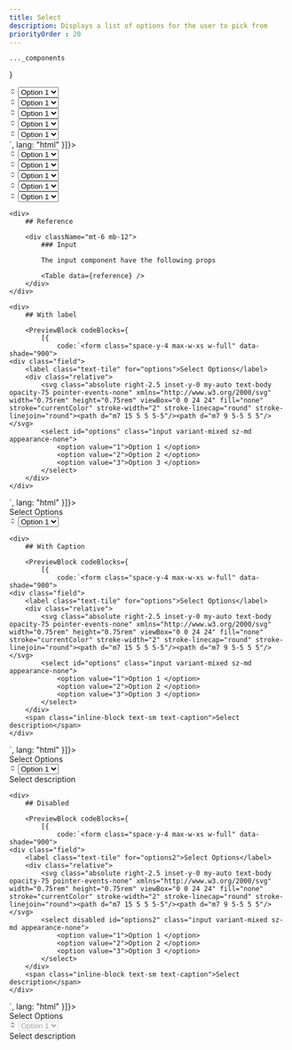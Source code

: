 ```yaml
---
title: Select
description: Displays a list of options for the user to pick from
priorityOrder : 20
---
```



    ..._components
}

<div className="space-y-20">
    <PreviewBlock codeBlocks={
              [{
            code:`<form class="space-y-4 max-w-xs w-full" data-shade="900">
    <div class="field">
        <div class="relative">
            <svg class="absolute right-2.5 inset-y-0 my-auto text-body opacity-75 pointer-events-none" xmlns="http://www.w3.org/2000/svg" width="0.75rem" height="0.75rem" viewBox="0 0 24 24" fill="none" stroke="currentColor" stroke-width="2" stroke-linecap="round" stroke-linejoin="round"><path d="m7 15 5 5 5-5"/><path d="m7 9 5-5 5 5"/></svg>
            <select class="input variant-plain sz-md appearance-none" placeholder="Select an option">
                <option value="1">Option 1 </option>
                <option value="2">Option 2 </option>
                <option value="3">Option 3 </option>
            </select>
        </div>
    </div>
    <div class="field">
        <div class="relative">
            <svg class="absolute right-2.5 inset-y-0 my-auto text-body opacity-75 pointer-events-none" xmlns="http://www.w3.org/2000/svg" width="0.75rem" height="0.75rem" viewBox="0 0 24 24" fill="none" stroke="currentColor" stroke-width="2" stroke-linecap="round" stroke-linejoin="round"><path d="m7 15 5 5 5-5"/><path d="m7 9 5-5 5 5"/></svg>
            <select class="input variant-bottomOutlined sz-md appearance-none" placeholder="Select an option">
                <option value="1">Option 1 </option>
                <option value="2">Option 2 </option>
                <option value="3">Option 3 </option>
            </select>
        </div>
    </div>
    <div class="field">
        <div class="relative">
            <svg class="absolute right-2.5 inset-y-0 my-auto text-body opacity-75 pointer-events-none" xmlns="http://www.w3.org/2000/svg" width="0.75rem" height="0.75rem" viewBox="0 0 24 24" fill="none" stroke="currentColor" stroke-width="2" stroke-linecap="round" stroke-linejoin="round"><path d="m7 15 5 5 5-5"/><path d="m7 9 5-5 5 5"/></svg>
            <select class="input variant-soft sz-md appearance-none" placeholder="Select an option">
                <option value="1">Option 1 </option>
                <option value="2">Option 2 </option>
                <option value="3">Option 3 </option>
            </select>
        </div>
    </div>
    <div class="field">
        <div class="relative">
            <svg class="absolute right-2.5 inset-y-0 my-auto text-body opacity-75 pointer-events-none" xmlns="http://www.w3.org/2000/svg" width="0.75rem" height="0.75rem" viewBox="0 0 24 24" fill="none" stroke="currentColor" stroke-width="2" stroke-linecap="round" stroke-linejoin="round"><path d="m7 15 5 5 5-5"/><path d="m7 9 5-5 5 5"/></svg>
            <select class="input variant-outlined sz-md appearance-none" placeholder="Select an option">
                <option value="1">Option 1 </option>
                <option value="2">Option 2 </option>
                <option value="3">Option 3 </option>
            </select>
        </div>
    </div>
    <div class="field">
        <div class="relative">
            <svg class="absolute right-2.5 inset-y-0 my-auto text-body opacity-75 pointer-events-none" xmlns="http://www.w3.org/2000/svg" width="0.75rem" height="0.75rem" viewBox="0 0 24 24" fill="none" stroke="currentColor" stroke-width="2" stroke-linecap="round" stroke-linejoin="round"><path d="m7 15 5 5 5-5"/><path d="m7 9 5-5 5 5"/></svg>
            <select class="input variant-mixed sz-md appearance-none" placeholder="Select an option">
                <option value="1">Option 1 </option>
                <option value="2">Option 2 </option>
                <option value="3">Option 3 </option>
            </select>
        </div>
    </div>
</form>`,
              lang: "html"
          }]}>
        <form class="space-y-4 max-w-xs w-full" data-shade="900">
            <div class="field">
                <div class="relative">
                    <svg class="absolute right-2.5 inset-y-0 my-auto text-body opacity-75 pointer-events-none" xmlns="http://www.w3.org/2000/svg" width="0.75rem" height="0.75rem" viewBox="0 0 24 24" fill="none" stroke="currentColor" stroke-width="2" stroke-linecap="round" stroke-linejoin="round"><path d="m7 15 5 5 5-5"/><path d="m7 9 5-5 5 5"/></svg>
                    <select class="input variant-plain sz-md appearance-none" placeholder="Select an option">
                        <option value="1">Option 1 </option>
                        <option value="2">Option 2 </option>
                        <option value="3">Option 3 </option>
                    </select>
                </div>
            </div>
            <div class="field">
                <div class="relative">
                    <svg class="absolute right-2.5 inset-y-0 my-auto text-body opacity-75 pointer-events-none" xmlns="http://www.w3.org/2000/svg" width="0.75rem" height="0.75rem" viewBox="0 0 24 24" fill="none" stroke="currentColor" stroke-width="2" stroke-linecap="round" stroke-linejoin="round"><path d="m7 15 5 5 5-5"/><path d="m7 9 5-5 5 5"/></svg>
                    <select class="input variant-bottomOutlined sz-md appearance-none" placeholder="Select an option">
                        <option value="1">Option 1 </option>
                        <option value="2">Option 2 </option>
                        <option value="3">Option 3 </option>
                    </select>
                </div>
            </div>
            <div class="field">
                <div class="relative">
                    <svg class="absolute right-2.5 inset-y-0 my-auto text-body opacity-75 pointer-events-none" xmlns="http://www.w3.org/2000/svg" width="0.75rem" height="0.75rem" viewBox="0 0 24 24" fill="none" stroke="currentColor" stroke-width="2" stroke-linecap="round" stroke-linejoin="round"><path d="m7 15 5 5 5-5"/><path d="m7 9 5-5 5 5"/></svg>
                    <select class="input variant-soft sz-md appearance-none" placeholder="Select an option">
                        <option value="1">Option 1 </option>
                        <option value="2">Option 2 </option>
                        <option value="3">Option 3 </option>
                    </select>
                </div>
            </div>
            <div class="field">
                <div class="relative">
                    <svg class="absolute right-2.5 inset-y-0 my-auto text-body opacity-75 pointer-events-none" xmlns="http://www.w3.org/2000/svg" width="0.75rem" height="0.75rem" viewBox="0 0 24 24" fill="none" stroke="currentColor" stroke-width="2" stroke-linecap="round" stroke-linejoin="round"><path d="m7 15 5 5 5-5"/><path d="m7 9 5-5 5 5"/></svg>
                    <select class="input variant-outlined sz-md appearance-none" placeholder="Select an option">
                        <option value="1">Option 1 </option>
                        <option value="2">Option 2 </option>
                        <option value="3">Option 3 </option>
                    </select>
                </div>
            </div>
            <div class="field">
                <div class="relative">
                    <svg class="absolute right-2.5 inset-y-0 my-auto text-body opacity-75 pointer-events-none" xmlns="http://www.w3.org/2000/svg" width="0.75rem" height="0.75rem" viewBox="0 0 24 24" fill="none" stroke="currentColor" stroke-width="2" stroke-linecap="round" stroke-linejoin="round"><path d="m7 15 5 5 5-5"/><path d="m7 9 5-5 5 5"/></svg>
                    <select class="input variant-mixed sz-md appearance-none" placeholder="Select an option">
                        <option value="1">Option 1 </option>
                        <option value="2">Option 2 </option>
                        <option value="3">Option 3 </option>
                    </select>
                </div>
            </div>
        </form>
    </PreviewBlock>

    <div>
        ## Reference

        <div className="mt-6 mb-12"> 
            ### Input 

            The input component have the following props

            <Table data={reference} />
        </div>
    </div>

    <div>
        ## With label

        <PreviewBlock codeBlocks={
            [{
                code:`<form class="space-y-4 max-w-xs w-full" data-shade="900">
    <div class="field">
        <label class="text-tile" for="options">Select Options</label>
        <div class="relative">
            <svg class="absolute right-2.5 inset-y-0 my-auto text-body opacity-75 pointer-events-none" xmlns="http://www.w3.org/2000/svg" width="0.75rem" height="0.75rem" viewBox="0 0 24 24" fill="none" stroke="currentColor" stroke-width="2" stroke-linecap="round" stroke-linejoin="round"><path d="m7 15 5 5 5-5"/><path d="m7 9 5-5 5 5"/></svg>
            <select id="options" class="input variant-mixed sz-md appearance-none">
                <option value="1">Option 1 </option>
                <option value="2">Option 2 </option>
                <option value="3">Option 3 </option>
            </select>
        </div>
    </div>
</form>`,
            lang: "html"
        }]}>
            <form class="space-y-4 max-w-xs w-full" data-shade="900">
                <div class="field">
                    <label class="text-tile" for="options">Select Options</label>
                    <div class="relative">
                        <svg class="absolute right-2.5 inset-y-0 my-auto text-body opacity-75 pointer-events-none" xmlns="http://www.w3.org/2000/svg" width="0.75rem" height="0.75rem" viewBox="0 0 24 24" fill="none" stroke="currentColor" stroke-width="2" stroke-linecap="round" stroke-linejoin="round"><path d="m7 15 5 5 5-5"/><path d="m7 9 5-5 5 5"/></svg>
                        <select id="options" class="input variant-mixed sz-md appearance-none">
                            <option value="1">Option 1 </option>
                            <option value="2">Option 2 </option>
                            <option value="3">Option 3 </option>
                        </select>
                    </div>
                </div>
            </form>
        </PreviewBlock>
    </div>

    <div>
        ## With Caption

        <PreviewBlock codeBlocks={
            [{
                code:`<form class="space-y-4 max-w-xs w-full" data-shade="900">
    <div class="field">
        <label class="text-tile" for="options">Select Options</label>
        <div class="relative">
            <svg class="absolute right-2.5 inset-y-0 my-auto text-body opacity-75 pointer-events-none" xmlns="http://www.w3.org/2000/svg" width="0.75rem" height="0.75rem" viewBox="0 0 24 24" fill="none" stroke="currentColor" stroke-width="2" stroke-linecap="round" stroke-linejoin="round"><path d="m7 15 5 5 5-5"/><path d="m7 9 5-5 5 5"/></svg>
            <select id="options" class="input variant-mixed sz-md appearance-none">
                <option value="1">Option 1 </option>
                <option value="2">Option 2 </option>
                <option value="3">Option 3 </option>
            </select>
        </div>
        <span class="inline-block text-sm text-caption">Select description</span>
    </div>
</form>`,
            lang: "html"
        }]}>
            <form class="space-y-4 max-w-xs w-full" data-shade="900">
                <div class="field">
                    <label class="text-tile" for="options">Select Options</label>
                    <div class="relative">
                        <svg class="absolute right-2.5 inset-y-0 my-auto text-body opacity-75 pointer-events-none" xmlns="http://www.w3.org/2000/svg" width="0.75rem" height="0.75rem" viewBox="0 0 24 24" fill="none" stroke="currentColor" stroke-width="2" stroke-linecap="round" stroke-linejoin="round"><path d="m7 15 5 5 5-5"/><path d="m7 9 5-5 5 5"/></svg>
                        <select id="options" class="input variant-mixed sz-md appearance-none">
                            <option value="1">Option 1 </option>
                            <option value="2">Option 2 </option>
                            <option value="3">Option 3 </option>
                        </select>
                    </div>
                    <span class="inline-block text-sm text-caption">Select description</span>
                </div>
            </form>
        </PreviewBlock>
    </div>

    <div>
        ## Disabled

        <PreviewBlock codeBlocks={
            [{
                code:`<form class="space-y-4 max-w-xs w-full" data-shade="900">
    <div class="field">
        <label class="text-tile" for="options2">Select Options</label>
        <div class="relative">
            <svg class="absolute right-2.5 inset-y-0 my-auto text-body opacity-75 pointer-events-none" xmlns="http://www.w3.org/2000/svg" width="0.75rem" height="0.75rem" viewBox="0 0 24 24" fill="none" stroke="currentColor" stroke-width="2" stroke-linecap="round" stroke-linejoin="round"><path d="m7 15 5 5 5-5"/><path d="m7 9 5-5 5 5"/></svg>
            <select disabled id="options2" class="input variant-mixed sz-md appearance-none">
                <option value="1">Option 1 </option>
                <option value="2">Option 2 </option>
                <option value="3">Option 3 </option>
            </select>
        </div>
        <span class="inline-block text-sm text-caption">Select description</span>
    </div>
</form>`,
            lang: "html"
        }]}>
            <form class="space-y-4 max-w-xs w-full" data-shade="900">
                <div class="field">
                    <label class="text-tile" for="options2">Select Options</label>
                    <div class="relative">
                        <svg class="absolute right-2.5 inset-y-0 my-auto text-body opacity-75 pointer-events-none" xmlns="http://www.w3.org/2000/svg" width="0.75rem" height="0.75rem" viewBox="0 0 24 24" fill="none" stroke="currentColor" stroke-width="2" stroke-linecap="round" stroke-linejoin="round"><path d="m7 15 5 5 5-5"/><path d="m7 9 5-5 5 5"/></svg>
                        <select disabled id="options2" class="input variant-mixed sz-md appearance-none">
                            <option value="1">Option 1 </option>
                            <option value="2">Option 2 </option>
                            <option value="3">Option 3 </option>
                        </select>
                    </div>
                    <span class="inline-block text-sm text-caption">Select description</span>
                </div>
            </form>
        </PreviewBlock>
    </div>
</div>